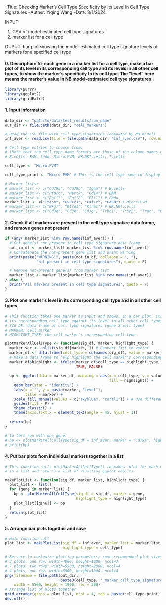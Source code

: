 --Title: Checking Marker's Cell Type Specificity by Its Level in Cell Type Signatures
--Author: Yiqing Wang
--Date: 8/1/2024

INPUT: 

1. CSV of model-estimated cell type signatures
2. marker list for a cell type

OUPUT: bar plot showing the model-estimated cell type signature levels of markers for a specified cell type

#### 0. Description: for each gene in a marker list for a cell type, make a bar plot of its level in its corresponding cell type and its levels in all other cell types, to show the marker's **specificity** to its cell type. The "level" here means the marker's value in NB model-estimated cell type signatures. 

```r
library(purrr)
library(ggplot2)
library(gridExtra)
```

#### 1. Input information

```r
data_dir <- "path/to/data/test_results/run_name"
out_dir <- file.path(data_dir, "cell_markers")

# Read the CSV file with cell type signatures (computed by NB model)
inf_aver <- read.csv(file = file.path(data_dir, "inf_aver.csv"), row.names = 1)
```

```r
# Cell type entries to choose from:
# (Note that the cell type name formats are those of the column names of the cell type signature data frame.)
# B.cells, BAM, Endo, Micro.PVM, NK.NKT.cells, T.cells

cell_type <- "Micro.PVM"

cell_type_print <- "Micro-PVM" # This is the cell type name to display in the plot title.

# Marker lists:
# marker_list <- c("Cd79a", "Cd79b", "Ighm") # B.cells
# marker_list <- c("Ptprc", "Mertk", "Cd14") # BAM
# marker_list <- c("Egfl7", "Egfl8", "Flt1") # Endo
marker_list <- c("Itgam", "Cx3cr1", "Csf1r", "Cd68") # Micro.PVM
# marker_list <- c("Nkg7", "Klrd1", "Klre1") # NK.NKT.cells
# marker_list <- c("Cd3d", "Cd3e", "Cd3g", "Trbc1", "Trbc2", "Trac", "Cd2", "Cd7") # T.cells
```

#### 2. Check if all markers are present in the cell type signature data frame, and remove genes not present

```r
if (any(!marker_list %in% row.names(inf_aver))) {
  # Get gene(s) not present in cell type signature data frame
  not_in_df <- marker_list[!marker_list %in% row.names(inf_aver)]
  # Concatenate the not-present gene list and print warning
  print(paste("WARNING:", paste(not_in_df, collapse = ", "), 
              "not present in cell type signatures"), quote = F)
  
  # Remove not-present gene(s) from marker list
  marker_list <- marker_list[marker_list %in% row.names(inf_aver)]
} else {
  print("All markers present in cell type signatures", quote = F)
}
```

#### 3. Plot one marker's level in its corresponding cell type and in all other cell types

```r
# This function takes one marker as input and shows, in a bar plot, its level in 
# its corresponding cell type against its level in all other cell types.
# SIG_DF: data frame of cell type signatures (gene X cell type)
# MARKER: cell marker
# HIGHLIGHT_TYPE: the cell marker's corresponding cell type

plotMarkerAllCellType <- function(sig_df, marker, highlight_type) {
  marker_vec <- unlist(sig_df[marker, ]) # Convert list to vector
  marker_df <- data.frame(cell_type = colnames(sig_df), value = marker_vec)
  # Make a data frame to help highlight the cell marker's corresponding cell type
  marker_df$highlight <- ifelse(marker_df$cell_type == highlight_type, 
                                TRUE, FALSE)
  
  bp <- ggplot(data = marker_df, mapping = aes(x = cell_type, y = value, 
                                               fill = highlight)) +
    geom_bar(stat = "identity") +
    labs(x = "", y = paste(marker, "Level"), 
         title = marker) +
    scale_fill_manual(values = c("skyblue", "coral1")) + # Use different color for hightlighted cell type
    guides(fill = F) +
    theme_classic() +
    theme(axis.text.x = element_text(angle = 45, hjust = 1))
  
  return(bp)
}

# to test run with one gene:
# bp <- plotMarkerAllCellType(sig_df = inf_aver, marker = "Cd79a", highlight_type = cell_type)
# print(bp)
```

#### 4. Put bar plots from individual markers together in a list

```r
# This function calls plotMarkerALlCellType() to make a plot for each marker
# in a list and returns a list of resulting ggplot objects.

makePlotList <- function(sig_df, marker_list, highlight_type) {
  plot_list <- list()
  for (gene in marker_list) {
    bp <- plotMarkerAllCellType(sig_df = sig_df, marker = gene, 
                                highlight_type = highlight_type)
    plot_list[[gene]] <- bp
  }
  return(plot_list)
}
```

#### 5. Arrange bar plots together and save

```r
# Main function call
plot_list <- makePlotList(sig_df = inf_aver, marker_list = marker_list, 
                          highlight_type = cell_type)

# Be sure to customize plotting parameters; some recommended plot sizes are:
# 3 plots, one row: width=4000, height=1000, ncol=3
# 7 plots, two rows: width=5500, height=2000, ncol=4
# 4 plots, one row: width=5500, height=1000, ncol=4
png(filename = file.path(out_dir, 
                         paste0(cell_type, "_marker_cell_type_signature.png")),
    width = 5500, height = 1000, res = 300)
# Arrange list of plots together
grid.arrange(grobs = plot_list, ncol = 4, top = paste(cell_type_print, "Marker Levels in Cell Type Signatures"))
dev.off()
```
